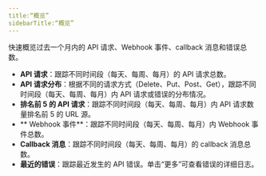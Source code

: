 ```yaml
---
title:“概览”
sidebarTitle:“概览”
---
```


快速概览过去一个月内的 API 请求、Webhook 事件、callback 消息和错误总数。

- **API 请求**：跟踪不同时间段（每天、每周、每月）的 API 请求总数。
- **API 请求分布**：根据不同的请求方式（Delete、Put、Post、Get），跟踪不同时间段（每天、每周、每月）内 API 请求或错误的分布情况。
- **排名前 5 的 API 请求**：跟踪不同时间段（每天、每周、每月）内 API 请求数量排名前 5 的 URL 源。
- ** Webhook 事件**：跟踪不同时间段（每天、每周、每月）内 Webhook 事件总数。
- **Callback 消息**：跟踪不同时间段（每天、每周、每月）的 callback 消息总数。
- **最近的错误**：跟踪最近发生的 API 错误。单击“更多”可查看错误的详细日志。